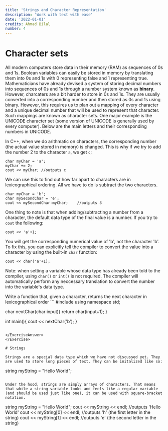 ```yaml
---
title: 'Strings and Character Representation'
description: 'Work with text with ease'
date: '2022-01-01'
credits: Ahmad Bilal
number: 4
---
```


# Character sets
All modern computers store data in their memory (RAM) as sequences of 0s and 1s. Boolean variables can easily be stored in memory by translating them into 0s and 1s with 0 representing false and 1 representing true. Mathematicians have already devised a system of storing decimal numbers into sequences of 0s and 1s through a number system known as **binary**. However, charcaters are a bit harder to store in 0s and 1s. They are usually converted into a corresponding number and then stored as 0s and 1s using binary. However, this requires us to plan out a mapping of every character and a unique decimal number that will be used to represent that character. Such mappings are known as character sets. One major example is the UNICODE character set (some version of UNICODE is generally used by every computer). Below are the main letters and their corresponding numbers in UNICODE.


In C++, when we do arithmatic on characters, the corresponding number (the actual value stored in memory) is changed. This is why if we try to add the number 2 to the character `a`, we get `c`;

```
char myChar = 'a';
myChar += 2;
cout << myChar; //outputs c
```

We can use this to find out how far apart to characters are in lexicographical ordering. All we have to do is subtract the two characters.

```
char myChar = 'b';
char mySecondChar = 'e';
cout << mySecondChar-myChar;    //outputs 3
```

One thing to note is that when adding/subtracting a number from a character, the default data type of the final value is a number. If you try to `cout` the following:

```
cout << 'a'+1;
```

You will get the corresponding numerical value of 'b', not the character 'b'. To fix this, you can explicitly tell the compiler to convert the value into a character by using the built-in `char` function:

```
cout << char('a'+1);
```

Note: when setting a variable whose data type has already been told to the compiler, using `char()` or `int()` is not required. The compiler will automatically perform any neccessary translation to convert the number into the variable's data type.

<Exercise>
<ExerciseQuestion>
Write a function that, given a character, returns the next character in lexicographical order

</ExerciseQuestion>
<ExerciseAnswer>
```
#include <bits/stdc++.h>
using namespace std;

char nextChar(char input){
    return char(input+1);
}

int main(){
cout << nextChar('b');
}
```

</ExerciseAnswer>
</Exercise>

# Strings

Strings are a special data type which we have not discussed yet. They are used to store long pieces of text. They can be initalized like so:

```
string myString = "Hello World";
```

Under the hood, strings are simply arrays of characters. That means that while a string variable looks and feels like a regular variable (and should be used just like one), it can be used with square-bracket notation. 

```
string myString = "Hello World";
cout << myString << endl;   //outputs 'Hello World'
cout << myString[0] << endl;   //outputs 'h' (the first letter in the string)
cout << myString[1] << endl;   //outputs 'e' (the second letter in the string)
```